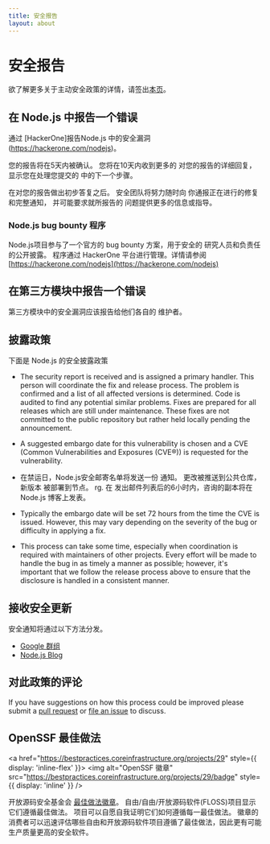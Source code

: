 ```yaml
---
title: 安全报告
layout: about
---
```


# 安全报告

欲了解更多关于主动安全政策的详情，请签出[本页](https://github.com/nodejs/node/security/policy)。

## 在 Node.js 中报告一个错误

通过 \[HackerOne]报告Node.js 中的安全漏洞(https://hackerone.com/nodejs)。

您的报告将在5天内被确认。 您将在10天内收到更多的
对您的报告的详细回复，显示您在处理您提交的
中的下一个步骤。

在对您的报告做出初步答复之后。 安全团队将努力随时向
你通报正在进行的修复和完整通知，
并可能要求就所报告的
问题提供更多的信息或指导。

### Node.js bug bounty 程序

Node.js项目参与了一个官方的 bug bounty 方案，用于安全的
研究人员和负责任的公开披露。 程序通过
HackerOne 平台进行管理。详情请参阅[https://hackerone.com/nodejs](https://hackerone.com/nodejs)

## 在第三方模块中报告一个错误

第三方模块中的安全漏洞应该报告给他们各自的
维护者。

## 披露政策

下面是 Node.js 的安全披露政策

* The security report is received and is assigned a primary handler. This
  person will coordinate the fix and release process. The problem is confirmed
  and a list of all affected versions is determined. Code is audited to find
  any potential similar problems. Fixes are prepared for all releases which are
  still under maintenance. These fixes are not committed to the public
  repository but rather held locally pending the announcement.

* A suggested embargo date for this vulnerability is chosen and a CVE (Common
  Vulnerabilities and Exposures (CVE®)) is requested for the vulnerability.

* 在禁运日，Node.js安全邮寄名单将发送一份
  通知。 更改被推送到公共仓库，新版本
  被部署到节点。 rg. 在
  发出邮件列表后的6小时内，咨询的副本将在Node.js 博客上发表。

* Typically the embargo date will be set 72 hours from the time the CVE is
  issued. However, this may vary depending on the severity of the bug or
  difficulty in applying a fix.

* This process can take some time, especially when coordination is required
  with maintainers of other projects. Every effort will be made to handle the
  bug in as timely a manner as possible; however, it's important that we follow
  the release process above to ensure that the disclosure is handled in a
  consistent manner.

## 接收安全更新

安全通知将通过以下方法分发。

* [Google 群组](https://groups.google.com/group/nodejs-sec)
* [Node.js Blog](/blog)

## 对此政策的评论

If you have suggestions on how this process could be improved please submit a
[pull request](https://github.com/nodejs/nodejs.org) or
[file an issue](https://github.com/nodejs/security-wg/issues/new) to discuss.

## OpenSSF 最佳做法

<a href="https://bestpractices.coreinfrastructure.org/projects/29" style={{ display: 'inline-flex' }}>
  <img alt="OpenSSF 徽章" src="https://bestpractices.coreinfrastructure.org/projects/29/badge" style={{ display: 'inline' }} />
</a>

开放源码安全基金会 [最佳做法徽章](https://github)。 自由/自由/开放源码软件(FLOSS)项目显示它们遵循最佳做法。 项目可以自愿自我证明它们如何遵循每一最佳做法。 徽章的消费者可以迅速评估哪些自由和开放源码软件项目遵循了最佳做法，因此更有可能生产质量更高的安全软件。
